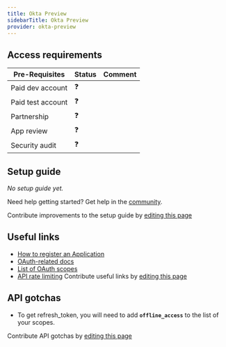 ```yaml
---
title: Okta Preview
sidebarTitle: Okta Preview
provider: okta-preview
---
```



<Overview />
<PreBuiltTooling />
<PreBuiltUseCases />

## Access requirements
| Pre-Requisites | Status | Comment|
| - | - | - |
| Paid dev account | ❓ |  |
| Paid test account | ❓ |  |
| Partnership | ❓ | |
| App review | ❓ |  |
| Security audit | ❓ | |


## Setup guide

_No setup guide yet._

<Tip>Need help getting started? Get help in the [community](https://nango.dev/slack).</Tip>

<Note>Contribute improvements to the setup guide by [editing this page](https://github.com/nangohq/nango/tree/master/docs-v2/integrations/all/okta-preview.mdx)</Note>


## Useful links

-   [How to register an Application](https://developer.okta.com/docs/guides/implement-oauth-for-okta/main/#create-an-oauth-2-0-app-in-okta)
-   [OAuth-related docs](https://developer.okta.com/docs/reference/api/oidc)
-   [List of OAuth scopes](https://developer.okta.com/docs/api/oauth2/#oauth-20-scopes)
-   [API rate limiting](https://developer.okta.com/docs/reference/rate-limits/)
<Note>Contribute useful links by [editing this page](https://github.com/nangohq/nango/tree/master/docs-v2/integrations/all/okta-preview.mdx)</Note>

## API gotchas

-   To get refresh_token, you will need to add **`offline_access`** to the list of your scopes.

<Note>Contribute API gotchas by [editing this page](https://github.com/nangohq/nango/tree/master/docs-v2/integrations/all/okta-preview.mdx)</Note>
